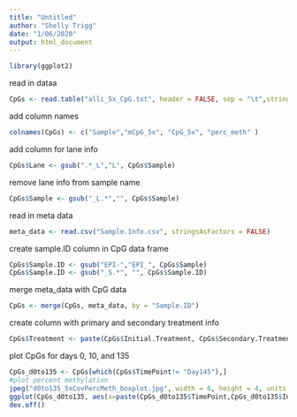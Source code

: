 ```yaml
---
title: "Untitled"
author: "Shelly Trigg"
date: "1/06/2020"
output: html_document
---
```

```r
library(ggplot2)
```
read in dataa
```r
CpGs <- read.table("allc_5x_CpG.txt", header = FALSE, sep = "\t",stringsAsFactors = FALSE)
```

add column names
```r
colnames(CpGs) <- c("Sample","mCpG_5x", "CpG_5x", "perc_meth" )
```

add column for lane info
```r
CpGs$Lane <- gsub(".*_L","L", CpGs$Sample)
```

remove lane info from sample name
```r
CpGs$Sample <- gsub("_L.*","", CpGs$Sample)
```

read in meta data
```r
meta_data <- read.csv("Sample.Info.csv", stringsAsFactors = FALSE)
```

create sample.ID column in CpG data frame
```r
CpGs$Sample.ID <- gsub("EPI-","EPI_", CpGs$Sample)
CpGs$Sample.ID <- gsub("_S.*", "", CpGs$Sample.ID)
```

merge meta_data with CpG data
```r
CpGs <- merge(CpGs, meta_data, by = "Sample.ID")

```

create column with primary and secondary treatment info
```r
CpGs$Treatment <- paste(CpGs$Initial.Treatment, CpGs$Secondary.Treatment, sep = "_")
```

plot CpGs for days 0, 10, and 135
```r
CpGs_d0to135 <- CpGs[which(CpGs$TimePoint!= "Day145"),]
#plot percent methylation
jpeg("d0to135_5xCovPercMeth_boxplot.jpg", width = 6, height = 4, units = "in", res = 300)
ggplot(CpGs_d0to135, aes(x=paste(CpGs_d0to135$TimePoint,CpGs_d0to135$Initial.Treatment),y=CpGs_d0to135$perc_meth))+geom_boxplot()+geom_point(aes(color=Initial.Treatment),position = position_jitter(0.25)) + theme_bw() + theme(axis.text.x = element_text(size = 10, hjust= 1,angle = 60)) + ylab("CpG % methylation") + scale_color_manual(values = c("cyan3", "gray50","gold2", "magenta3"))
dev.off()
```


